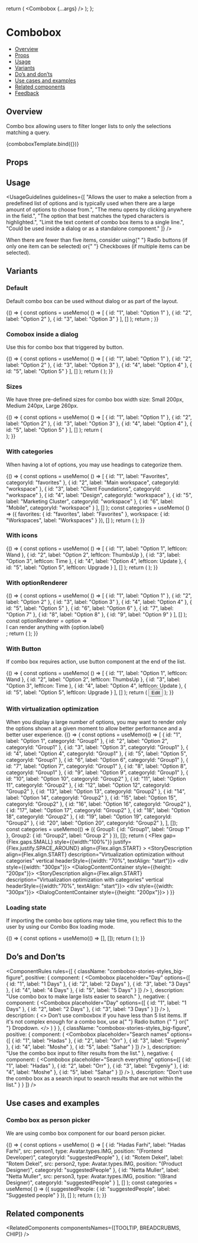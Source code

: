 
<Meta title="Inputs/Combo box" component={Combobox} />

<!--- Component template -->

  return (
    <DialogContentContainer>
      <Combobox {...args} />
    </DialogContentContainer>
  );
};

<!--- Component documentation -->

# Combobox

- [Overview](#overview)
- [Props](#props)
- [Usage](#usage)
- [Variants](#variants)
- [Do’s and don’ts](#dos-and-donts)
- [Use cases and examples](#use-cases-and-examples)
- [Related components](#related-components)
- [Feedback](#feedback)

## Overview

Combo box allowing users to filter longer lists to only the selections matching a query.

<Canvas>
  <Story
    name="Overview"
    args={{
      options: [
        { id: "1", label: "Option 1" },
        { id: "2", label: "Option 2" },
        { id: "3", label: "Option 3" }
      ],
      placeholder: "Placeholder text here",
      clearFilterOnSelection: true
    }}
  >
    {comboboxTemplate.bind({})}
  </Story>
</Canvas>

## Props

<ArgsTable of={Combobox} />

## Usage

<UsageGuidelines
  guidelines={[
    "Allows the user to make a selection from a predefined list of options and is typically used when there are a large amount of options to choose from.",
    "The menu opens by clicking anywhere in the field.",
    "The option that best matches the typed characters is highlighted.",
    "Limit the text content of combo box items to a single line.",
    "Could be used inside a dialog or as a standalone component."
  ]}
/>

<Tip>
  When there are fewer than five items, consider using{" "}
  <Link href="/?path=/docs/inputs-radio-button--overview" size={Link.sizes.SMALL} withoutSpacing>
    Radio buttons
  </Link>
  (if only one item can be selected) or{" "}
  <Link href="/?path=/docs/inputs-checkbox--overview" size={Link.sizes.SMALL} withoutSpacing>
    Checkboxes
  </Link>
  (if multiple items can be selected).
</Tip>

## Variants

### Default

Default combo box can be used without dialog or as part of the layout.

<Canvas>
  <Story name="Default" play={defaultPlaySuite}>
    {() => {
      const options = useMemo(
        () => [
          { id: "1", label: "Option 1" },
          { id: "2", label: "Option 2" },
          { id: "3", label: "Option 3" }
        ],
        []
      );
      return <Combobox placeholder="Placeholder text here" options={options} />;
    }}
  </Story>
</Canvas>

### Comobox inside a dialog

Use this for combo box that triggered by button.

<Canvas>
  <Story name="Comobox inside a dialog">
    {() => {
      const options = useMemo(
        () => [
          { id: "1", label: "Option 1" },
          { id: "2", label: "Option 2" },
          { id: "3", label: "Option 3" },
          { id: "4", label: "Option 4" },
          { id: "5", label: "Option 5" }
        ],
        []
      );
      return (
        <DialogContentContainer>
          <Combobox options={options} placeholder="Placeholder text here" />
        </DialogContentContainer>
      );
    }}
  </Story>
</Canvas>

### Sizes

We have three pre-defined sizes for combo box width size: Small 200px, Medium 240px, Large 260px.

<Canvas>
  <Story name="Sizes">
    {() => {
      const options = useMemo(
        () => [
          { id: "1", label: "Option 1" },
          { id: "2", label: "Option 2" },
          { id: "3", label: "Option 3" },
          { id: "4", label: "Option 4" },
          { id: "5", label: "Option 5" }
        ],
        []
      );
      return (
        <div className="combobox-stories-styles_row">
          <DialogContentContainer>
            <Combobox options={options} size={Combobox.sizes.SMALL} placeholder="Placeholder text here" />
          </DialogContentContainer>
          <DialogContentContainer>
            <Combobox options={options} placeholder="Placeholder text here" />
          </DialogContentContainer>
          <DialogContentContainer>
            <Combobox options={options} size={Combobox.sizes.LARGE} placeholder="Placeholder text here" />
          </DialogContentContainer>
        </div>
      );
    }}
  </Story>
</Canvas>

### With categories

When having a lot of options, you may use headings to categorize them.

<Canvas>
  <Story name="With categories">
    {() => {
      const options = useMemo(
        () => [
          { id: "1", label: "Favorites", categoryId: "favorites" },
          { id: "2", label: "Main workspace", categoryId: "workspace" },
          { id: "3", label: "Client Foundations", categoryId: "workspace" },
          { id: "4", label: "Design", categoryId: "workspace" },
          { id: "5", label: "Marketing Cluster", categoryId: "workspace" },
          { id: "6", label: "Mobile", categoryId: "workspace" }
        ],
        []
      );
      const categories = useMemo(
        () => ({
          favorites: { id: "favorites", label: "Favorites" },
          workspace: { id: "Workspaces", label: "Workspaces" }
        }),
        []
      );
      return (
        <Flex
          gap={Flex.gaps.SMALL}
          style={{ width: "100%" }}
          justify={Flex.justify.SPACE_AROUND}
          align={Flex.align.START}
        >
          <StoryDescription description="Regular categories" vertical>
            <DialogContentContainer style={{height: "200px"}}>
              <Combobox options={options} categories={categories} placeholder="Placeholder text here" />
            </DialogContentContainer>
          </StoryDescription>
            <StoryDescription description="Categories with sticky mode" vertical>
                <DialogContentContainer style={{height: "200px"}}>
                    <Combobox options={options} categories={categories} placeholder="Placeholder text here" />
                </DialogContentContainer>
            </StoryDescription>
          <StoryDescription description="Categories with divider" vertical>
            <DialogContentContainer style={{height: "200px"}}>
              <Combobox
                options={options}
                categories={categories}
                withCategoriesDivider
                placeholder="Placeholder text here"
              />
            </DialogContentContainer>
          </StoryDescription>
        </Flex>
      );
    }}
  </Story>
</Canvas>

### With icons

<Canvas>
  <Story name="With icons">
    {() => {
      const options = useMemo(
        () => [
          { id: "1", label: "Option 1", leftIcon: Wand },
          { id: "2", label: "Option 2", leftIcon: ThumbsUp },
          { id: "3", label: "Option 3", leftIcon: Time },
          { id: "4", label: "Option 4", leftIcon: Update },
          { id: "5", label: "Option 5", leftIcon: Upgrade }
        ],
        []
      );
      return (
        <DialogContentContainer>
          <Combobox options={options} placeholder="Placeholder text here" />
        </DialogContentContainer>
      );
    }}
  </Story>
</Canvas>

### With optionRenderer

<Canvas>
  <Story name="With optionRenderer">
    {() => {
      const options = useMemo(
        () => [
          { id: "1", label: "Option 1" },
          { id: "2", label: "Option 2" },
          { id: "3", label: "Option 3" },
          { id: "4", label: "Option 4" },
          { id: "5", label: "Option 5" },
          { id: "6", label: "Option 6" },
          { id: "7", label: "Option 7" },
          { id: "8", label: "Option 8" },
          { id: "9", label: "Option 9" }
        ],
        []
      );
      const optionRenderer = option => <div><Icon icon={Person}/> I can render anything with {option.label}</div>;
      return (
        <DialogContentContainer style={{height:"200px"}}>
          <Combobox options={options} optionRenderer={optionRenderer} placeholder="Placeholder text here" />
        </DialogContentContainer>
      );
    }}
  </Story>
</Canvas>

### With Button

If combo box requires action, use button component at the end of the list.

<Canvas>
  <Story name="With Button">
    {() => {
      const options = useMemo(
        () => [
          { id: "1", label: "Option 1", leftIcon: Wand },
          { id: "2", label: "Option 2", leftIcon: ThumbsUp },
          { id: "3", label: "Option 3", leftIcon: Time },
          { id: "4", label: "Option 4", leftIcon: Update },
          { id: "5", label: "Option 5", leftIcon: Upgrade }
        ],
        []
      );
      return (
        <DialogContentContainer>
          <Combobox options={options} placeholder="Placeholder text here" />
          <Button kind={Button.kinds.TERTIARY} className="combobox-stories-styles_btn" leftIcon={Edit}>
            Edit
          </Button>
        </DialogContentContainer>
      );
    }}
  </Story>
</Canvas>

### With virtualization optimization
When you display a large number of options, you may want to render only the options shown at a given moment to allow better performance and a
better user experience.
<Canvas>
    <Story name="With virtualization optimization">
        {() => {
            const options = useMemo(() => [
                { id: "1", label: "Option 1", categoryId: "Group1" },
                { id: "2", label: "Option 2", categoryId: "Group1" },
                { id: "3", label: "Option 3", categoryId: "Group1" },
                { id: "4", label: "Option 4", categoryId: "Group1" },
                { id: "5", label: "Option 5", categoryId: "Group1" },
                { id: "6", label: "Option 6", categoryId: "Group1" },
                { id: "7", label: "Option 7", categoryId: "Group1" },
                { id: "8", label: "Option 8", categoryId: "Group1" },
                { id: "9", label: "Option 9", categoryId: "Group1" },
                { id: "10", label: "Option 10", categoryId: "Group2" },
                { id: "11", label: "Option 11", categoryId: "Group2" },
                { id: "12", label: "Option 12", categoryId: "Group2" },
                { id: "13", label: "Option 13", categoryId: "Group2" },
                { id: "14", label: "Option 14", categoryId: "Group2" },
                { id: "15", label: "Option 15", categoryId: "Group2" },
                { id: "16", label: "Option 16", categoryId: "Group2" },
                { id: "17", label: "Option 17", categoryId: "Group2" },
                { id: "18", label: "Option 18", categoryId: "Group2" },
                { id: "19", label: "Option 19", categoryId: "Group2" },
                { id: "20", label: "Option 20", categoryId: "Group2" },
            ], []);
            const categories = useMemo(() => ({
                Group1: { id: "Group1", label: "Group 1" },
                Group2: { id: "Group2", label: "Group 2" }
            }), []);
            return (
                <Flex gap={Flex.gaps.SMALL} style={{width:"100%"}} justify={Flex.justify.SPACE_AROUND} align={Flex.align.START} >
                    <StoryDescription
                        align={Flex.align.START}
                        description="Virtualization optimization without categories"
                        vertical
                        headerStyle={{width: "70%", textAlign: "start"}}>
                        <div style={{width: "300px"}}>
                            <DialogContentContainer style={{height: "200px"}}>
                                <Combobox options={options} renderOnlyVisibleOptions placeholder="Placeholder text here" />
                            </DialogContentContainer>
                        </div>
                    </StoryDescription>
                    <StoryDescription
                        align={Flex.align.START}
                        description="Virtualization optimization with categories"
                        vertical
                        headerStyle={{width:"70%", textAlign: "start"}}>
                        <div style={{width: "300px"}}>
                            <DialogContentContainer style={{height: "200px"}}>
                                <Combobox options={options} renderOnlyVisibleOptions categories={categories} placeholder="Placeholder text here" />
                            </DialogContentContainer>
                        </div>
                    </StoryDescription>
                </Flex>
            )
        }}
    </Story>
</Canvas>

### Loading state

If importing the combo box options may take time, you reflect this to the user by using our Combo Box loading mode.

<Canvas>
  <Story name="Loading state">
    {() => {
      const options = useMemo(() => [], []);
      return (
        <DialogContentContainer>
          <Combobox loading options={options} placeholder="Board name" />
        </DialogContentContainer>
      );
    }}
  </Story>
</Canvas>

## Do’s and Don’ts

<ComponentRules
  rules={[
    {
      className: "combobox-stories-styles_big-figure",
      positive: {
        component: (
          <DialogContentContainer>
            <Combobox
              placeholder="Day"
              options={[
                { id: "1", label: "1 Days" },
                { id: "2", label: "2 Days" },
                { id: "3", label: "3 Days" },
                { id: "4", label: "4 Days" },
                { id: "5", label: "5 Days" }
              ]}
            />
          </DialogContentContainer>
        ),
        description: "Use combo box to make large lists easier to search."
      },
      negative: {
        component: (
          <DialogContentContainer>
            <Combobox
              placeholder="Day"
              options={[
                { id: "1", label: "1 Days" },
                { id: "2", label: "2 Days" },
                { id: "3", label: "3 Days" }
              ]}
            />
          </DialogContentContainer>
        ),
        description: (
          <>
            Don’t use comboxbox if you have less than 5 list items. If it's not complex enough for a combo box, use a{" "}
            <Link href="/?path=/docs/inputs-radio-button--overview" withoutSpacing>
              Radio button
            </Link>{" "}
            or{" "}
            <Link href="/?path=/docs/inputs-dropdown--overview" withoutSpacing>
              Dropdown.
            </Link>
          </>
        )
      }
    },
    {
      className: "combobox-stories-styles_big-figure",
      positive: {
        component: (
          <DialogContentContainer>
            <Combobox
              placeholder="Search names"
              options={[
                { id: "1", label: "Hadas" },
                { id: "2", label: "Orr" },
                { id: "3", label: "Evgeniy" },
                { id: "4", label: "Moshe" },
                { id: "5", label: "Sahar" }
              ]}
            />
          </DialogContentContainer>
        ),
        description: "Use the combo box input to filter results from the list."
      },
      negative: {
        component: (
          <DialogContentContainer>
            <Combobox
              placeholder="Search everything"
              options={[
                { id: "1", label: "Hadas" },
                { id: "2", label: "Orr" },
                { id: "3", label: "Evgeniy" },
                { id: "4", label: "Moshe" },
                { id: "5", label: "Sahar" }
              ]}
            />
          </DialogContentContainer>
        ),
        description: "Don’t use the combo box as a search input to search results that are not within the list."
      }
    }
  ]}
/>

## Use cases and examples

### Combo box as person picker

We are using combo box component for our board person picker.

<Canvas>
  <Story name="Combo box as person picker">
    {() => {
      const options = useMemo(
        () => [
          {
            id: "Hadas Farhi",
            label: "Hadas Farhi",
            src: person1,
            type: Avatar.types.IMG,
            position: "(Frontend Developer)",
            categoryId: "suggestedPeople"
          },
          {
            id: "Rotem Dekel",
            label: "Rotem Dekel",
            src: person2,
            type: Avatar.types.IMG,
            position: "(Product Designer)",
            categoryId: "suggestedPeople"
          },
          {
            id: "Netta Muller",
            label: "Netta Muller",
            src: person3,
            type: Avatar.types.IMG,
            position: "(Brand Designer)",
            categoryId: "suggestedPeople"
          }
        ],
        []
      );
      const categories = useMemo(
        () => ({
          suggestedPeople: { id: "suggestedPeople", label: "Suggested people" }
        }),
        []
      );
      return (
        <Flex style={{ width: "100%", height: "270px" }} justify={Flex.justify.CENTER} align={Flex.align.START}>
          <Dialog
            content={() => (
              <DialogContentContainer className="combobox-stories-styles_wrapper">
                <Combobox
                  options={options}
                  categories={categories}
                  optionRenderer={optionRenderer}
                  size={Combobox.sizes.SMALL}
                  placeholder="Search"
                />
              </DialogContentContainer>
            )}
            tooltip
            position={Dialog.positions.BOTTOM}
            open={true}
          >
            <div className="person-picker-mock">
              <Avatar size={Avatar.sizes.SMALL} src={person1} type={Avatar.types.IMG} />
            </div>
          </Dialog>
        </Flex>
      );
    }}
  </Story>
</Canvas>

## Related components

<RelatedComponents componentsNames={[TOOLTIP, BREADCRUBMS, CHIP]} />
